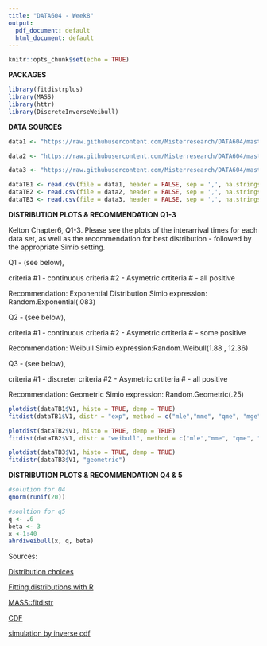 ---
title: "DATA604 - Week8"
output:
  pdf_document: default
  html_document: default
---


```{r setup, include=FALSE}
knitr::opts_chunk$set(echo = TRUE)
```

**PACKAGES**

```{r, echo=TRUE,message=FALSE, warning=FALSE}
library(fitdistrplus)
library(MASS)
library(httr)
library(DiscreteInverseWeibull)
```

**DATA SOURCES**

```{r, echo=TRUE, message=FALSE, warning=FALSE}

data1 <- "https://raw.githubusercontent.com/Misterresearch/DATA604/master/Problem_Dataset_06_01.csv"

data2 <- "https://raw.githubusercontent.com/Misterresearch/DATA604/master/Problem_Dataset_06_02.csv"

data3 <- "https://raw.githubusercontent.com/Misterresearch/DATA604/master/Problem_Dataset_06_03.csv"

dataTB1 <- read.csv(file = data1, header = FALSE, sep = ',', na.strings = "NA")
dataTB2 <- read.csv(file = data2, header = FALSE, sep = ',', na.strings = "NA")
dataTB3 <- read.csv(file = data3, header = FALSE, sep = ',', na.strings = "NA")

```

**DISTRIBUTION PLOTS & RECOMMENDATION Q1-3**

Kelton Chapter6, Q1-3. Please see the plots of the interarrival times for each data set, as well as the recommendation for best distribution - followed by the appropriate Simio setting.

Q1 - (see below),

criteria #1 - continuous
criteria #2 - Asymetric
crtiteria # - all positive

Recommendation: Exponential Distribution
Simio expression: Random.Exponential(.083)

Q2 - (see below),

criteria #1 - continuous
criteria #2 - Asymetric
crtiteria # - some positive

Recommendation: Weibull
Simio expression:Random.Weibull(1.88 , 12.36)


Q3 - (see below),

criteria #1 - discreter
criteria #2 - Asymetric
crtiteria # - all positive

Recommendation: Geometric
Simio expression: Random.Geometric(.25)

```{r,echo=TRUE, message=FALSE, warning=FALSE}

plotdist(dataTB1$V1, histo = TRUE, demp = TRUE)
fitdist(dataTB1$V1, distr = "exp", method = c("mle","mme", "qme", "mge"), start=NULL, fix.arg = NULL, discrete = FALSE, keepdata = TRUE)

plotdist(dataTB2$V1, histo = TRUE, demp = TRUE)
fitdist(dataTB2$V1, distr = "weibull", method = c("mle","mme", "qme", "mge"), start=NULL, fix.arg = NULL, discrete = FALSE, keepdata = TRUE)

plotdist(dataTB3$V1, histo = TRUE, demp = TRUE)
fitdistr(dataTB3$V1, "geometric")
```

**DISTRIBUTION PLOTS & RECOMMENDATION Q4 & 5**


```{r, echo=TRUE, warning=FALSE, message=FALSE}

#solution for Q4
qnorm(runif(20))

#soultion for q5
q <- .6
beta <- 3
x <-1:40
ahrdiweibull(x, q, beta)

```



Sources:

[Distribution choices](https://2.bp.blogspot.com/-SpjgitfNMb0/TteevRR_Y2I/AAAAAAAAAFQ/IZgd32z2AI8/s1600/distributions.png)

[Fitting distributions with R](https://www.r-bloggers.com/fitting-distributions-with-r/)

[MASS::fitdistr](https://stat.ethz.ch/R-manual/R-devel/library/MASS/html/fitdistr.html)

[CDF](http://www.r-tutor.com/elementary-statistics/probability-distributions/continuous-uniform-distribution)

[simulation by inverse cdf](https://www.r-bloggers.com/simulation-by-inverse-cdf/)


